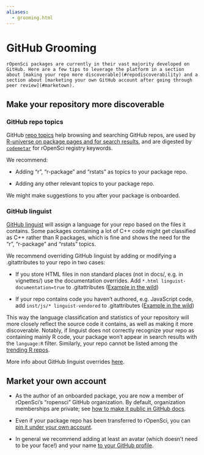 ```yaml
---
aliases:
  - grooming.html
---
```


# GitHub Grooming {#grooming}

```block
rOpenSci packages are currently in their vast majority developed on GitHub. Here are a few tips to leverage the platform in a section about [making your repo more discoverable](#repodiscoverability) and a section about [marketing your own GitHub account after going through peer review](#marketown).

```

## Make your repository more discoverable {#repodiscoverability}

### GitHub repo topics {#git-hub-repo-topics}

GitHub [repo topics](https://blog.github.com/2017-01-31-introducing-topics/) help browsing and searching GitHub repos, are used by [R-universe on package pages and for search results](https://docs.r-universe.dev/publish/metadata.html#keywords), and are digested by [`codemetar`](https://github.com/ropensci/codemetar) for rOpenSci registry keywords.

We recommend:

- Adding "r", "r-package" and "rstats" as topics to your package repo.

- Adding any other relevant topics to your package repo.

We might make suggestions to you after your package is onboarded.

### GitHub linguist {#git-hub-linguist}

[GitHub linguist](https://github.com/github/linguist) will assign a language for your repo based on the files it contains. Some packages containing a lot of C++ code might get classified as C++ rather than R packages, which is fine and shows the need for the "r", "r-package" and "rstats" topics.

We recommend overriding GitHub linguist by adding or modifying a .gitattributes to your repo in two cases:

- If you store HTML files in non standard places (not in docs/, e.g. in vignettes/) use the documentation overrides. Add `*.html linguist-documentation=true` to .gitattributes ([Example in the wild](https://github.com/ropensci/ecoengine/blob/56b64d8d29dfae430a776d1dd440b240452eb1bf/.gitattributes#L5))

- If your repo contains code you haven't authored, e.g. JavaScript code, add `inst/js/* linguist-vendored` to .gitattributes ([Example in the wild](https://github.com/ropensci/wellknown/blob/4435eb620eeae346d2cab7d62276c29dee29a898/.gitattributes#L1))

This way the language classification and statistics of your repository will more closely reflect the source code it contains, as well as making it more discoverable. Notably, if linguist does not correctly recognize your repo as containing mainly R code, your package won't appear in search results with the `language:R` filter. Similarly, your repo cannot be listed among the [trending R repos](https://github.com/trending/r).

More info about GitHub linguist overrides [here](https://github.com/github/linguist#overrides).

## Market your own account {#marketown}

- As the author of an onboarded package, you are now a member of rOpenSci's "ropensci" GitHub organization. By default, organization memberships are private; see [how to make it public in GitHub docs](https://help.github.com/articles/publicizing-or-hiding-organization-membership/).

- Even if your package repo has been transferred to rOpenSci, you can [pin it under your own account](https://help.github.com/articles/pinning-repositories-to-your-profile/).

- In general we recommend adding at least an avatar (which doesn't need to be your face!) and your name [to your GitHub profile](https://help.github.com/articles/customizing-your-profile/).



